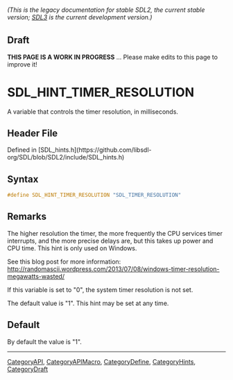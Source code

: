 ====== (This is the legacy documentation for stable SDL2, the current stable version; [https://wiki.libsdl.org/SDL3/ SDL3] is the current development version.) ======

== Draft ==

'''THIS PAGE IS A WORK IN PROGRESS''' ... Please make edits to this page to improve it!


<!-- #*^*^*^*^*See https://wiki.libsdl.org/SGEnumerations for details on editing this page*^*^*^*^* -->
= SDL_HINT_TIMER_RESOLUTION =

A variable that controls the timer resolution, in milliseconds.

== Header File ==

Defined in [SDL_hints.h](https://github.com/libsdl-org/SDL/blob/SDL2/include/SDL_hints.h)

== Syntax ==

<syntaxhighlight lang='c'>
#define SDL_HINT_TIMER_RESOLUTION "SDL_TIMER_RESOLUTION"</syntaxhighlight>

== Remarks ==

The higher resolution the timer, the more frequently the CPU services timer
interrupts, and the more precise delays are, but this takes up power and
CPU time. This hint is only used on Windows.

See this blog post for more information:
http://randomascii.wordpress.com/2013/07/08/windows-timer-resolution-megawatts-wasted/

If this variable is set to "0", the system timer resolution is not set.

The default value is "1". This hint may be set at any time.

== Default ==

By default the value is "1".

----
[[CategoryAPI]], [[CategoryAPIMacro]], [[CategoryDefine]], [[CategoryHints]], [[CategoryDraft]]
<!-- #See the Style Guide for instructions on editing the footer. -->


